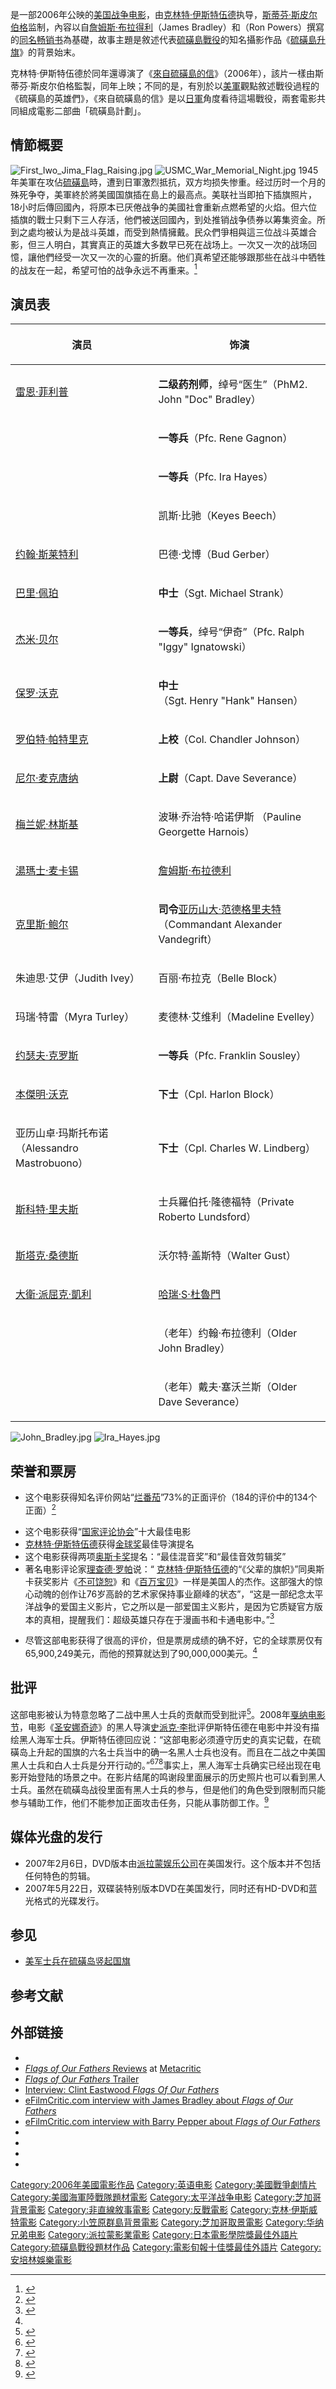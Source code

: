 {{noteTA
|T=zh-cn:父辈的旗帜 (电影); zh-tw:硫磺島的英雄們 (電影); zh-hk:戰火旗蹟;
|G1=Show
|G2=Movie
|1=zh-cn:父辈的旗帜; zh-tw:硫磺島的英雄們; zh-hk:戰火旗蹟;
|2=zh-hans:硫磺岛来信;zh-hk:硫磺島戰書;zh-tw:來自硫磺島的信;
|3=zh-hans:百万宝贝;zh-hk:擊情;zh-tw:登峰造擊;
|4=zh-hans:不可饶恕;zh-hk:豪情蓋天;zh-tw:殺無赦;
}}
{{Infobox Film
| name           = 父辈的旗帜
| original_name  = ''Flags of Our Fathers''
| image          = Flags of our fathers.jpg
| caption        = 英文电影海报
| director       = [[克林特·伊斯特伍德|克林特·伊斯特伍德]]
| producer       = [[克林特·伊斯特伍德|克林特·伊斯特伍德]] <br />[[勞勃·羅倫茲|勞勃·羅倫茲]]<br />[[斯蒂芬·斯皮尔伯格|斯蒂芬·斯皮尔伯格]]
| writer         = '''[[父辈的旗帜|书]]'''<br />[[詹姆斯·布拉德利_(作家)|詹姆斯·布拉德利]]<br />[[Ron_Powers|Ron Powers]]<br />'''电影剧本'''<br />[[威廉·布洛勒斯|威廉·布洛勒斯]]<br />[[保羅·海吉斯|保羅·海吉斯]] 
| narrator       = 
| starring       = [[雷恩·菲利普|雷恩·菲利普]]<br />[[亚当·比奇|亚当·比奇]]<br />[[傑西·布萊佛|傑西·布萊佛]]<br />[[尼尔·麦克唐纳|尼尔·麦克唐纳]]<br />[[巴里·佩珀|巴里·佩珀]]<br />[[罗伯特·帕特里克|罗伯特·帕特里克]]<br />[[保罗·沃克|保罗·沃克]]<br />[[傑米·貝爾|傑米·貝爾]]<br />[[约翰·本杰明·西基|约翰·本杰明·西基]]<br />[[約翰·斯萊特利|約翰·斯萊特利]]
| music          = [[克林特·伊斯特伍德|克林特·伊斯特伍德]]
| cinematography = [[汤姆·斯特恩|汤姆·斯特恩]]
| editing        = [[喬伊·考克斯|喬伊·考克斯]]
| studio         = [[Malpaso_Productions|Malpaso Productions]]<br />[[安培林娱乐公司|安培林娱乐公司]]
| distributor    = [[梦工场|梦工场]]<br />[[派拉蒙|派拉蒙]] （美国）<br />[[华纳兄弟|华纳兄弟]]（非美国）
| released       = {{flagicon|USA}} 2006年10月20日
| runtime        = 127分钟
| country        = {{flagicon|USA}} [[美国|美国]]
| language       = [[English_language|英语]]
| budget         = 90,000,000美元<ref name="boxofficemojo">{{Mojo title|id=flagsofourfathers}}</ref>
| gross          = 65,900,249美元<ref name="boxofficemojo"/>	
| followed_by    = 《[[來自硫磺島的信|來自硫磺島的信]]》
| tw_name        = 硫磺島的英雄們
| cn_name        = 父辈的旗帜
| hk_name        = 戰火旗蹟
}}
{{作品名稱|name=''Flags of Our Fathers''|hk=戰火旗蹟|tw=硫磺島的英雄們|zh=父辈的旗帜}}是一部2006年公映的[[美國電影|美国]][[战争电影|战争电影]]，由[[克林特·伊斯特伍德|克林特·伊斯特伍德]]执导，[[斯蒂芬·斯皮尔伯格|斯蒂芬·斯皮尔伯格]]监制，內容以自[[詹姆斯·布拉德利_(作家)|詹姆斯·布拉得利]]（James Bradley）和{{link-en|朗·鮑威斯|Ron Powers}}（Ron Powers）撰寫的[[父辈的旗帜_(书)|同名畅销书]]為基礎，故事主題是敘述代表[[硫磺島戰役|硫磺島戰役]]的知名攝影作品《[[硫磺島升旗|硫磺島升旗]]》的背景始末。

克林特·伊斯特伍德於同年還導演了《[[來自硫磺島的信|來自硫磺島的信]]》（2006年），該片一樣由斯蒂芬·斯皮尔伯格監製，同年上映；不同的是，有別於以[[美軍|美軍]]觀點敘述戰役過程的《硫磺島的英雄們》，《來自硫磺島的信》是以[[日軍|日軍]]角度看待這場戰役，兩套電影共同組成電影二部曲「硫磺島計劃」。

== 情節概要 ==
[[File:First_Iwo_Jima_Flag_Raising.jpg|thumb]]
[[File:USMC_War_Memorial_Night.jpg|thumb]]
1945年美軍在攻佔[[硫磺島|硫磺島]]時，遭到日軍激烈抵抗，双方均损失惨重。经过历时一个月的殊死争夺，美軍終於將美國国旗插在島上的最高点。美联社当即拍下插旗照片，18小时后傳回國內，将原本已厌倦战争的美國社會重新点燃希望的火焰。但六位插旗的戰士只剩下三人存活，他們被送回國內，到处推销战争债券以筹集资金。所到之處均被认为是战斗英雄，而受到熱情擁戴。民众們爭相與這三位战斗英雄合影，但三人明白，其實真正的英雄大多数早已死在战场上。一次又一次的战场回憶，讓他們经受一次又一次的心靈的折磨。他们真希望还能够跟那些在战斗中牺牲的战友在一起，希望可怕的战争永远不再重来。<ref>{{cite news  | language =  | author =  | coauthors =  | url =http://ent.sina.com.cn/m/2006-10-23/16191295764.html  | title =资料：影片《父辈的旗帜》剧情简介  | work =  | publisher =新浪影音娱乐  | pages =  | date =  | accessdate =  | archive-date =2016-03-04  | archive-url =https://web.archive.org/web/20160304124154/http://ent.sina.com.cn/m/2006-10-23/16191295764.html  | dead-url =no  }}</ref>

== 演员表 ==
{| class="wikitable"
|- bgcolor="#efefef"
! 演员 !! 饰演
|-
| [[雷恩·菲利普|雷恩·菲利普]] ||'''二级药剂师'''{{Link-en|約翰·布拉德利|John Bradley (United States Navy)}}，绰号“医生”（PhM2. John "Doc" Bradley）
|-
| {{Link-en|傑西·布拉福德|Jesse Bradford}} ||'''一等兵'''{{le|雷內·加儂|Rene Gagnon}}（Pfc. Rene Gagnon）
|-
| {{Link-en|亞當·比奇|Adam Beach}} ||'''一等兵'''{{le|艾拉·海耶斯|Ira Hayes}}（Pfc. Ira Hayes）
|-
| {{Link-en|约翰·本杰明·西基|John Benjamin Hickey}} || 凯斯·比驰（Keyes Beech）
|-
| [[约翰·斯莱特利|约翰·斯莱特利]] ||巴德·戈博（Bud Gerber）
|-
| [[巴里·佩珀|巴里·佩珀]] ||'''中士'''{{le|邁可·史達蘭克|Michael Strank}}（Sgt. Michael Strank）
|-
| [[杰米·贝尔|杰米·贝尔]] ||'''一等兵'''{{Link-en|拉爾夫·伊格納托夫斯基|Ralph Ignatowski}}，绰号“伊奇”（Pfc. Ralph "Iggy" Ignatowski）
|-
| [[保罗·沃克|保罗·沃克]] ||'''中士'''{{Link-en|亨利·奧利佛·漢森|Henry Oliver Hansen}}（Sgt. Henry "Hank" Hansen）
|-
| [[罗伯特·帕特里克|罗伯特·帕特里克]] ||'''上校'''{{Link-en|錢德勒·W·詹森|Chandler W. Johnson|钱德勒·约翰逊}}（Col. Chandler Johnson）
|-
| [[尼尔·麦克唐纳|尼尔·麦克唐纳]] ||'''上尉'''{{Link-en|戴夫·塞弗倫斯|Dave Severance}}（Capt. Dave Severance）
|-
| [[梅兰妮·林斯基|梅兰妮·林斯基]] ||波琳·乔治特·哈诺伊斯 （Pauline Georgette Harnois）
|-
| [[湯瑪士·麦卡锡|湯瑪士·麦卡锡]] ||[[詹姆斯·布拉德利_(作家)|詹姆斯·布拉德利]]
|-
| [[克里斯·鲍尔|克里斯·鲍尔]] ||'''司令'''[[亚历山大·范德格里夫特|亚历山大·范德格里夫特]]（Commandant Alexander Vandegrift）
|-
| 朱迪思·艾伊（Judith Ivey） ||百丽·布拉克（Belle Block）
|-
| 玛瑞·特雷（Myra Turley） ||麦德林·艾维利（Madeline Evelley）
|-
| [[约瑟夫·克罗斯|约瑟夫·克罗斯]] ||'''一等兵'''{{le|富蘭克林·蘇斯利|Franklin Sousley}}（Pfc. Franklin Sousley）
|-
| [[本傑明·沃克|本傑明·沃克]]||'''下士'''{{le|哈倫·布洛克|Harlon Block}}（Cpl. Harlon Block）
|-
| 亚历山卓·玛斯托布诺（Alessandro Mastrobuono） ||'''下士'''{{le|查尔斯·W·林德伯格|Charles W. Lindberg}}（Cpl. Charles W. Lindberg）
|-
| [[斯科特·里夫斯|斯科特·里夫斯]] ||士兵羅伯托·隆德福特（Private Roberto Lundsford）
|-
| [[斯塔克·桑德斯|斯塔克·桑德斯]] ||沃尔特·盖斯特（Walter Gust）
|-
| [[大衛·派屈克·凱利|大衛·派屈克·凱利]] ||[[哈瑞·S·杜魯門|哈瑞·S·杜魯門]]
|-
| {{Link-en|乔治·格里扎德|George Grizzard}} ||（老年）约翰·布拉德利（Older John Bradley）
|-
| {{Link-en|哈威·普雷斯内尔|Harve Presnell}} ||（老年）戴夫·塞沃兰斯（Older Dave Severance）
|}
[[File:John_Bradley.jpg|thumb]] 
[[File:Ira_Hayes.jpg|thumb]]

== 荣誉和票房 ==
* 这个电影获得知名评价网站“[[烂番茄|烂番茄]]”73%的正面评价（184的评价中的134个正面）<ref>{{cite web
| url = http://www.rottentomatoes.com/m/flags_of_our_fathers/
| title = Flags of Our Fathers (2006)
| accessdate = 2007-01-21
| publisher = [[Rotten_Tomatoes|Rotten Tomatoes]]
| archive-date = 2007-01-21
| archive-url = https://web.archive.org/web/20070121180507/http://www.rottentomatoes.com/m/flags_of_our_fathers/
| dead-url = no
}}</ref>

* 这个电影获得“[[国家评论协会|国家评论协会]]”十大最佳电影
* [[克林特·伊斯特伍德|克林特·伊斯特伍德]]获得[[金球奖|金球奖]]最佳导演提名
* 这个电影获得两项[[奥斯卡奖|奥斯卡奖]]提名：“最佳混音奖”和“最佳音效剪辑奖”
* 著名电影评论家[[理查德·罗帕|理查德·罗帕]]说：“ [[克林特·伊斯特伍德|克林特·伊斯特伍德]]的“《父辈的旗帜》”同奥斯卡获奖影片《[[不可饶恕|不可饶恕]]》和《[[百万宝贝|百万宝贝]]》一样是美国人的杰作。这部强大的惊心动魄的创作让76岁高龄的艺术家保持事业巅峰的状态”，“这是一部纪念太平洋战争的爱国主义影片，它之所以是一部爱国主义影片，是因为它质疑官方版本的真相，提醒我们：超级英雄只存在于漫画书和卡通电影中。”<ref>{{cite web
 |url         = http://www.suntimes.com/entertainment/movies/104399,WKP-News-flags20.article
 |title       = Grand old 'Flags'
 |date        = 2006-10-20
 |accessdate  = 2009-07-05
 |work        = [[Chicago_Sun-Times|Chicago Sun-Times]]
 |last        = Roeper
 |first       = Richard
 |deadurl     = yes
 |archiveurl  = https://web.archive.org/web/20090224114542/http://www.suntimes.com/entertainment/movies/104399,WKP-News-flags20.article
 |archivedate = 2009-02-24
}}</ref>

* 尽管这部电影获得了很高的评价，但是票房成绩的确不好，它的全球票房仅有65,900,249美元，而他的预算就达到了90,000,000美元。<ref name="boxofficemojo"/>

== 批评 ==
这部电影被认为特意忽略了二战中黑人士兵的贡献而受到批评<ref>{{cite web
| url = http://film.guardian.co.uk/News_Story/Guardian/0,,1928009,00.html
| title = Where have all the black soldiers gone?
| date = 2006-10-16
| accessdate = 2009-07-05
| work = [[The_Guardian|The Guardian]]
| archive-date = 2008-01-26
| archive-url = https://web.archive.org/web/20080126212611/http://film.guardian.co.uk/News_Story/Guardian/0,,1928009,00.html
| dead-url = no
}}</ref>。2008年[[戛纳电影节|戛纳电影节]]，电影《[[圣安娜奇迹|圣安娜奇迹]]》的黑人导演[[史派克·李|史派克·李]]批评伊斯特伍德在电影中并没有描绘黑人海军士兵。伊斯特伍德回应说：“这部电影必须遵守历史的真实记载，在硫磺岛上升起的国旗的六名士兵当中的确一名黑人士兵也没有。而且在二战之中美国黑人士兵和白人士兵是分开行动的。”<ref>{{cite web
| url = http://abcnews.go.com/Entertainment/story?id=5015524&page=1
| title = Spike Strikes Back: Clint's 'an Angry Old Man'
| date = 2008-06-06
| accessdate = 2009-07-05
| work = [[American_Broadcasting_Company|ABC]]
| last = Marikar
| first = Sheila
| archive-date = 2009-04-23
| archive-url = https://web.archive.org/web/20090423161554/http://abcnews.go.com/Entertainment/story?id=5015524&page=1
| dead-url = no
}}</ref><ref>{{cite web
| url = http://news.bbc.co.uk/2/hi/entertainment/7439371.stm
| title = Eastwood hits back at Lee claims
| date = 2008-06-06
| accessdate = 2009-07-05
| work = [[BBC_News|BBC News]]
| archive-date = 2009-03-23
| archive-url = https://web.archive.org/web/20090323124152/http://news.bbc.co.uk/2/hi/entertainment/7439371.stm
| dead-url = no
}}</ref><ref name="thr">{{cite journal
| last = Lyman
| first = Eric J.
| authorlink = 
| coauthors = 
| title = Lee calls out Eastwood, Coens over casting
| journal = [[The_Hollywood_Reporter|The Hollywood Reporter]], The Daily from Cannes
| volume = 
| issue = 8
| pages = pp.3,24
| publisher = 
| location = Cannes
| date = 2008-05-21
| url = http://www.hollywoodreporter.com/hr/content_display/news/e3if545c66bc7e57054b34aaa6cd2b36458
| format = 
| issn = 
| accessdate = 
| archive-date = 2008-06-18
| archive-url = https://web.archive.org/web/20080618190558/http://www.hollywoodreporter.com/hr/content_display/news/e3if545c66bc7e57054b34aaa6cd2b36458
| dead-url = no
}}</ref>事实上，黑人海军士兵确实已经出现在电影开始登陆的场景之中。在影片结尾的鸣谢段里面展示的历史照片也可以看到黑人士兵。虽然在硫磺岛战役里面有黑人士兵的参与，但是他们的角色受到限制而只能参与辅助工作，他们不能参加正面攻击任务，只能从事防御工作。<ref>{{cite web
| url = http://www.mpma28.com/page/page/2271596.htm
| title = MONTFORD POINT MARINES
| accessdate = 2009-07-05
| work = Mpma28.com
| archive-url = https://web.archive.org/web/20051111194555/http://www.mpma28.com/page/page/2271596.htm
| archive-date = 2005-11-11
| dead-url = yes
}}</ref>

== 媒体光盘的发行 ==
* 2007年2月6日，DVD版本由[[派拉蒙|派拉蒙娱乐公司]]在美国发行。这个版本并不包括任何特色的剪辑。
* 2007年5月22日，双碟装特别版本DVD在美国发行，同时还有HD-DVD和蓝光格式的光碟发行。

== 参见 ==
* [[美军士兵在硫磺岛竖起国旗|美军士兵在硫磺岛竖起国旗]]

== 参考文献 ==
{{Reflist|30em}}

== 外部链接 ==
{{Wikiquote|en:Flags of Our Fathers (film)|（英）《父辈的旗帜(电影)》}}
* {{official|http://www.flagsofourfathers.com/|Flags of Our Fathers (film)}}
* [http://www.metacritic.com/film/titles/flagsofourfathers ''Flags of Our Fathers'' Reviews] {{Wayback|url=http://www.metacritic.com/film/titles/flagsofourfathers |date=20090608174924 }} at [[Metacritic|Metacritic]]
* [http://www.apple.com/trailers/dreamworks/flagsofourfathers/ ''Flags of Our Fathers'' Trailer] {{Wayback|url=http://www.apple.com/trailers/dreamworks/flagsofourfathers/ |date=20090714082101 }}
* [http://star-talk-live-interview-archive.blogspot.com/2006/10/interview-clint-eastwood-flags-of-our.html Interview: Clint Eastwood ''Flags Of Our Fathers''] {{Wayback|url=http://star-talk-live-interview-archive.blogspot.com/2006/10/interview-clint-eastwood-flags-of-our.html |date=20070517202849 }}
* [http://www.efilmcritic.com/feature.php?feature=2004 eFilmCritic.com interview with James Bradley about ''Flags of Our Fathers''] {{Wayback|url=http://www.efilmcritic.com/feature.php?feature=2004 |date=20070927001658 }}
* [http://www.efilmcritic.com/feature.php?feature=2005 eFilmCritic.com interview with Barry Pepper about ''Flags of Our Fathers''] {{Wayback|url=http://www.efilmcritic.com/feature.php?feature=2005 |date=20090927112433 }}
* {{imdb title|id=0418689}}
* {{rotten-tomatoes|id=flags_of_our_fathers}}
* {{douban|1478066}}
* {{Amg movie|331335}}
{{Clint Eastwood}}
{{Steven Spielberg}}
{{蓝丝带奖最佳外语片}}
{{電影旬報十佳獎最佳外語片}}
{{Authority control}}
{{DEFAULTSORT:Flags of Our Fathers}}
[[Category:2006年美國電影作品|Category:2006年美國電影作品]]
[[Category:英语电影|Category:英语电影]]
[[Category:美國戰爭劇情片|Category:美國戰爭劇情片]]
[[Category:美國海軍陸戰隊題材電影|Category:美國海軍陸戰隊題材電影]]
[[Category:太平洋战争电影|Category:太平洋战争电影]]
[[Category:芝加哥背景電影|Category:芝加哥背景電影]]
[[Category:非直線敘事電影|Category:非直線敘事電影]]
[[Category:反戰電影|Category:反戰電影]]
[[Category:克林·伊斯威特電影|Category:克林·伊斯威特電影]]
[[Category:小笠原群島背景電影|Category:小笠原群島背景電影]]
[[Category:芝加哥取景電影|Category:芝加哥取景電影]]
[[Category:华纳兄弟电影|Category:华纳兄弟电影]]
[[Category:派拉蒙影業電影|Category:派拉蒙影業電影]]
[[Category:日本電影學院獎最佳外語片|Category:日本電影學院獎最佳外語片]]
[[Category:硫磺島戰役題材作品|Category:硫磺島戰役題材作品]]
[[Category:電影旬報十佳獎最佳外語片|Category:電影旬報十佳獎最佳外語片]]
[[Category:安培林娛樂電影|Category:安培林娛樂電影]]
